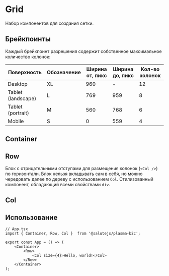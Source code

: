


<Meta title="Layout/Grid" />

# Grid
Набор компонентов для создания сетки.

<Canvas>
    <Story name="Default" story={stories.Default} />
</Canvas>

## Брейкпоинты
Каждый брейкпоинт разрешения содержит собственное максимальное количество колонок:

| Поверхность        | Обозначение | Ширина от, пикс | Ширина до, пикс | Кол-во колонок |
| ------------------ |-------------| --------------- | --------------- | -------------- |
| Desktop            | XL          | 960             | -               | 12             |
| Tablet (landscape) | L           | 769             | 959             | 8              |
| Tablet (portrait)  | M           | 560             | 768             | 6              |
| Mobile             | S           | 0               | 559             | 4              |

## Container
<Description of={Container} />

## Row
Блок с отрицательными отступами для размещения колонок (``<Col />``) по горизонтали.
Блок нельзя вкладывать сам в себя, но можно чередовать далее по дереву с использованием ``Col``.
Стилизованный компонент, обладающий всеми свойствами ``div``.

## Col
<Description of={Col} />
<Props of={Col} />

## Использование

```tsx
// App.tsx
import { Container, Row, Col }  from '@salutejs/plasma-b2c';

export const App = () => (
    <Container>
        <Row>
            <Col size={4}>Hello, world!</Col>
        </Row>
    </Container>
);
```
